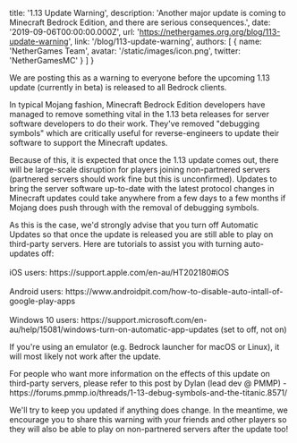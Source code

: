 
  title: '1.13 Update Warning',
  description:
    'Another major update is coming to Minecraft Bedrock Edition, and there are serious consequences.',
  date: '2019-09-06T00:00:00.000Z',
  url: 'https://nethergames.org.org/blog/113-update-warning',
  link: '/blog/113-update-warning',
  authors: [
    {
      name: 'NetherGames Team',
      avatar: '/static/images/icon.png',
      twitter: 'NetherGamesMC'
    }
  ]
}


<p>
  We are posting this as a warning to everyone before the upcoming 1.13 update (currently in beta)
  is released to all Bedrock clients.
</p>

<p>
  In typical Mojang fashion, Minecraft Bedrock Edition developers have managed to remove something
  vital in the 1.13 beta releases for server software developers to do their work. They've removed
  "debugging symbols" which are critically useful for reverse-engineers to update their software to
  support the Minecraft updates.
</p>

<p>
  Because of this, it is expected that once the 1.13 update comes out, there will be large-scale
  disruption for players joining non-partnered servers (partnered servers should work fine but this
  is unconfirmed). Updates to bring the server software up-to-date with the latest protocol changes
  in Minecraft updates could take anywhere from a few days to a few months if Mojang does push
  through with the removal of debugging symbols.
</p>

<p>
  As this is the case, we'd strongly advise that you turn off Automatic Updates so that once the
  update is released you are still able to play on third-party servers. Here are tutorials to assist
  you with turning auto-updates off:<br></br>
  iOS users: https://support.apple.com/en-au/HT202180#iOS<br></br>
  Android users: https://www.androidpit.com/how-to-disable-auto-intall-of-google-play-apps<br></br>
  Windows 10 users:
  https://support.microsoft.com/en-au/help/15081/windows-turn-on-automatic-app-updates (set to off,
  not on)
</p>

<p>
  If you're using an emulator (e.g. Bedrock launcher for macOS or Linux), it will most likely not
  work after the update.
</p>

<p>
  For people who want more information on the effects of this update on third-party servers, please
  refer to this post by Dylan (lead dev @ PMMP) -
  https://forums.pmmp.io/threads/1-13-debug-symbols-and-the-titanic.8571/
</p>

<p>
  We'll try to keep you updated if anything does change. In the meantime, we encourage you to share
  this warning with your friends and other players so they will also be able to play on
  non-partnered servers after the update too!
</p>

<style jsx>{`
  table {
    margin: 0 auto 30px;
  }
  table td,
  table th {
    padding: 10px 20px;
  }
  table th {
    font-weight: normal;
    font-size: 12px;
    color: #9b9b9b;
    padding-bottom: 0px;
  }
  table td:first-child {
    width: 55%;
  }
  table td {
    font-size: 14px;
    vertical-align: middle;
  }
  table td:last-child {
    color: #067df7;
  }
  table td:not(:first-child) {
    text-align: center;
  }
  table td em {
    font-weight: normal;
    font-size: 10px;
    text-transform: uppercase;
    font-style: normal;
    display: block;
  }
  // CSS only media query for mobile
  @media screen and (max-width: 640px) {
    table td,
    table th {
      padding: 10px 10px;
    }
  }
`}</style>
